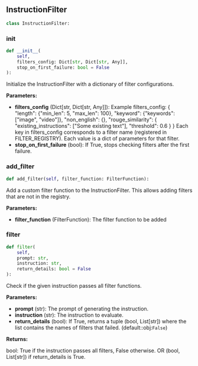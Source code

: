 <a id="camel.datagen.self_instruct.filter.instruction_filter"></a>

<a id="camel.datagen.self_instruct.filter.instruction_filter.InstructionFilter"></a>

## InstructionFilter

```python
class InstructionFilter:
```

<a id="camel.datagen.self_instruct.filter.instruction_filter.InstructionFilter.__init__"></a>

### __init__

```python
def __init__(
    self,
    filters_config: Dict[str, Dict[str, Any]],
    stop_on_first_failure: bool = False
):
```

Initialize the InstructionFilter with a dictionary of filter
configurations.

**Parameters:**

- **filters_config** (Dict[str, Dict[str, Any]]): Example filters_config: { "length": {"min_len": 5, "max_len": 100}, "keyword": {"keywords": ["image", "video"]}, "non_english": {}, "rouge_similarity": { "existing_instructions": ["Some existing text"], "threshold": 0.6 } } Each key in filters_config corresponds to a filter name (registered in FILTER_REGISTRY). Each value is a dict of parameters for that filter.
- **stop_on_first_failure** (bool): If True, stops checking filters after the first failure.

<a id="camel.datagen.self_instruct.filter.instruction_filter.InstructionFilter.add_filter"></a>

### add_filter

```python
def add_filter(self, filter_function: FilterFunction):
```

Add a custom filter function to the InstructionFilter.
This allows adding filters that are not in the registry.

**Parameters:**

- **filter_function** (FilterFunction): The filter function to be added

<a id="camel.datagen.self_instruct.filter.instruction_filter.InstructionFilter.filter"></a>

### filter

```python
def filter(
    self,
    prompt: str,
    instruction: str,
    return_details: bool = False
):
```

Check if the given instruction passes all filter functions.

**Parameters:**

- **prompt** (str): The prompt of generating the instruction.
- **instruction** (str): The instruction to evaluate.
- **return_details** (bool): If True, returns a tuple (bool, List[str]) where the list contains the names of filters that failed. (default::obj:`False`)

**Returns:**

  bool: True if the instruction passes all filters, False otherwise.
OR (bool, List[str]) if return_details is True.
